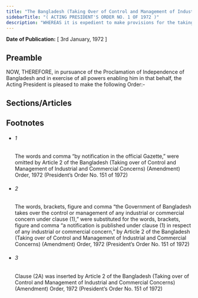 ```yaml
---
title: "The Bangladesh (Taking Over of Control and Management of Industrial and Commercial Concerns) Order, 1972 (Acting President's Order)"
sidebarTitle: "( ACTING PRESIDENT'S ORDER NO. 1 OF 1972 )"
description: "WHEREAS it is expedient to make provisions for the taking over of control and management of certain industrial and commercial concerns;"
---
```


**Date of Publication:** [ 3rd January, 1972 ]

## Preamble

NOW, THEREFORE, in pursuance of the Proclamation of Independence of Bangladesh and in exercise of all powers enabling him in that behalf, the Acting President is pleased to make the following Order:-

## Sections/Articles

## Footnotes

- ###### 1

  The words and comma “by notification in the official Gazette,” were omitted by Article 2 of the Bangladesh (Taking over of Control and Management of Industrial and Commercial Concerns) (Amendment) Order, 1972 (President’s Order No. 151 of 1972)

- ###### 2

  The words, brackets, figure and comma “the Government of Bangladesh takes over the control or management of any industrial or commercial concern under clause (1),” were substituted for the words, brackets, figure and comma “a notification is published under clause (1) in respect of any industrial or commercial concern,” by Article 2 of the Bangladesh (Taking over of Control and Management of Industrial and Commercial Concerns) (Amendment) Order, 1972 (President’s Order No. 151 of 1972)

- ###### 3

  Clause (2A) was inserted by Article 2 of the Bangladesh (Taking over of Control and Management of Industrial and Commercial Concerns) (Amendment) Order, 1972 (President’s Order No. 151 of 1972)
